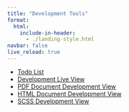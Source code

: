 ```yaml
---
title: "Development Tools"
format:
  html:
    include-in-header:
      - ./landing-style.html
navbar: false
live_reload: true
---
```


::: { #landing-listing .fs-2 .py-5 }

- [<i class="bi bi-list-check"></i> Todo List](./todo.qmd)
- [<i class="bi bi-server"></i> Development Live View](./live.qmd)
- [<i class="bi bi-file-earmark-pdf"></i> PDF Document Development View](./pdf.qmd)
- [<i class="bi bi-filetype-md"></i> HTML Document Development View](./quarto.qmd)
- [<i class="bi bi-filetype-scss"></i> SCSS Development View](./scss.qmd)

:::

```{=html}
<script type="module">
  const listingWrapper = document.getElementById("landing-listing")
  const listing = Array.from(listingWrapper.getElementsByTagName("ul"))

  listing.map(item => {
    console.log(item)
    item.classList.add("list-unstyled")
  })
</script>
```
